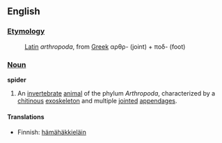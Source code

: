 ==English==

===[[Etymology]]===
:[[Latin]] ''arthropoda'', from [[Greek]] &alpha;&rho;&theta;&rho;- (joint) + &pi;o&delta;- (foot)

===[[Noun]]===
'''spider'''
#An [[invertebrate]] [[animal]] of the phylum ''Arthropoda'', characterized by a [[chitin]]ous [[exoskeleton]] and multiple [[joint]]ed [[appendage]]s.

====Translations====
*Finnish: [[hämähäkkieläin]]